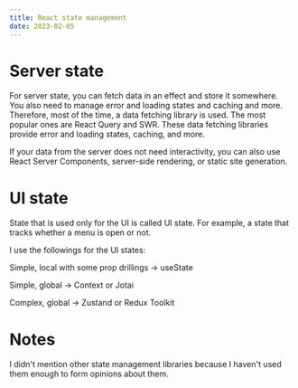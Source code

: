 ```yaml
---
title: React state management
date: 2023-02-05
---
```


# Server state

For server state, you can fetch data in an effect and store it somewhere. You also need to manage error and loading states and caching and more. Therefore, most of the time, a data fetching library is used. The most popular ones are React Query and SWR. These data fetching libraries provide error and loading states, caching, and more.

If your data from the server does not need interactivity, you can also use React Server Components, server-side rendering, or static site generation.

# UI state

State that is used only for the UI is called UI state. For example, a state that tracks whether a menu is open or not.

I use the followings for the UI states:

Simple, local with some prop drillings -> useState

Simple, global -> Context or Jotai

Complex, global -> Zustand or Redux Toolkit

# Notes

I didn't mention other state management libraries because I haven't used them enough to form opinions about them.
